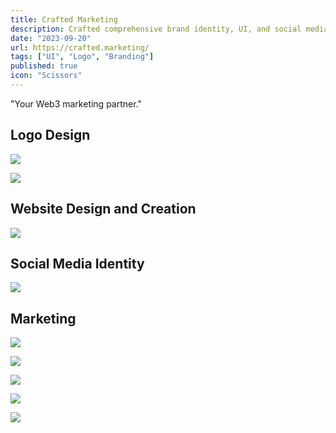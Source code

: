 ```yaml
---
title: Crafted Marketing
description: Crafted comprehensive brand identity, UI, and social media visuals for Crafted Marketing, a Web3 marketing partner.
date: "2023-09-20"
url: https://crafted.marketing/
tags: ["UI", "Logo", "Branding"]
published: true
icon: "Scissors"
---
```


"Your Web3 marketing partner."

## Logo Design

![](/crafted-logo-set.webp)

![](/crafted-logo.webp)

## Website Design and Creation

![](/crafted-ui.webp)

## Social Media Identity

![](/crafted-rs.webp)

## Marketing

![](/crafted-comm-1.webp)

![](/crafted-comm-2.webp)

![](/crafted-comm-3.webp)

![](/crafted-comm-4.webp)

![](/crafted-bento.webp)
